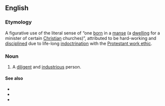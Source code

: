 ==English==

===Etymology===
A figurative use of the literal sense of “one [[born]] in a [[manse]] (a [[dwelling]] for a minister of certain [[Christian]] churches)”, attributed to be hard-working and [[discipline]]d due to life-long [[indoctrination]] with the [[Protestant work ethic]].

===Noun===
{{en-noun|children of the manse|head=[[child]] [[of]] [[the]] [[manse]]}}

# A [[diligent]] and [[industrious]] person.

====See also====
* {{l|en|daughter of the manse}}
* {{l|en|son of the manse}}
* {{l|en|PK}}